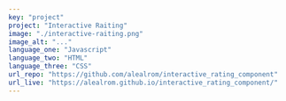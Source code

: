 ---
key: "project"
project: "Interactive Raiting"
image: "./interactive-raiting.png"
image_alt: "..."
language_one: "Javascript"
language_two: "HTML"
language_three: "CSS"
url_repo: "https://github.com/alealrom/interactive_rating_component"
url_live: "https://alealrom.github.io/interactive_rating_component/"
---
